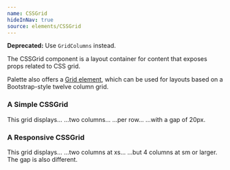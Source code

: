 ```yaml
---
name: CSSGrid
hideInNav: true
source: elements/CSSGrid
---
```


**Deprecated:** Use `GridColumns` instead.

The CSSGrid component is a layout container for content that exposes props
related to CSS grid.

Palette also offers a [Grid element](/elements/layout/grid/), which can be used
for layouts based on a Bootstrap-style twelve column grid.

### A Simple CSSGrid

<Playground>
  <CSSGrid gridTemplateColumns="repeat(2, 1fr)" gridGap={2} my={2}>
    <Text>This grid displays...</Text>
    <Text>...two columns...</Text>
    <Text>...per row...</Text>
    <Text>...with a gap of 20px.</Text>
  </CSSGrid>
</Playground>

### A Responsive CSSGrid

<Playground>
  <CSSGrid
    gridTemplateColumns={["repeat(2, 1fr)", "repeat(4, 1fr)"]}
    gridGap={[2, 4]}
    my={2}
  >
    <Text>This grid displays...</Text>
    <Text>...two columns at xs...</Text>
    <Text>...but 4 columns at sm or larger.</Text>
    <Text>The gap is also different.</Text>
  </CSSGrid>
</Playground>
